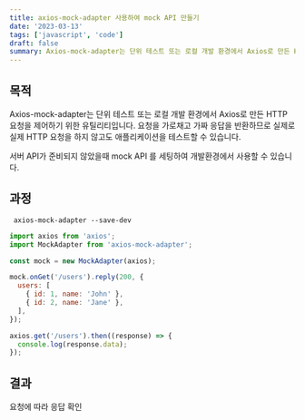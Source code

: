 ```yaml
---
title: axios-mock-adapter 사용하여 mock API 만들기
date: '2023-03-13'
tags: ['javascript', 'code']
draft: false
summary: Axios-mock-adapter는 단위 테스트 또는 로컬 개발 환경에서 Axios로 만든 HTTP 요청을 제어하기 위한 유틸리티입니다.
---
```


## 목적

Axios-mock-adapter는 단위 테스트 또는 로컬 개발 환경에서 Axios로 만든 HTTP 요청을 제어하기 위한 유틸리티입니다. 
요청을 가로채고 가짜 응답을 반환하므로 실제로 실제 HTTP 요청을 하지 않고도 애플리케이션을 테스트할 수 있습니다.

서버 API가 준비되지 않았을때 mock API 를 세팅하여 개발환경에서 사용할 수 있습니다.

## 과정

```shell
 axios-mock-adapter --save-dev
```

```js
import axios from 'axios';
import MockAdapter from 'axios-mock-adapter';

const mock = new MockAdapter(axios);
```

```js
mock.onGet('/users').reply(200, {
  users: [
    { id: 1, name: 'John' },
    { id: 2, name: 'Jane' },
  ],
});

```

```js
axios.get('/users').then((response) => {
  console.log(response.data);
});
```

## 결과

요청에 따라 응답 확인